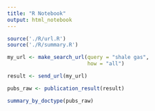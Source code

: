 ```yaml
---
title: "R Notebook"
output: html_notebook
---
```


```r
source('./R/url.R')
source('./R/summary.R')

my_url <- make_search_url(query = "shale gas", 
                          how = "all")

result <- send_url(my_url)

pubs_raw <- publication_result(result)

summary_by_doctype(pubs_raw)
```

